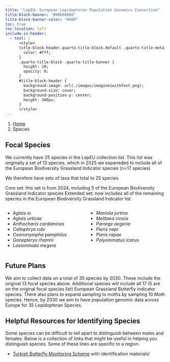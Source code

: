 ```yaml
---
title: "LepEU: European Lepidopteran Population Genomics Consortium"
title-block-banner: "#00000000"
title-block-banner-color: "#000"
toc: true
toc-location: left
include-in-header:
  - text: |
      <style>
      title-block-header.quarto-title-block.default .quarto-title-meta {
        color: #fff;
      }
      .quarto-title-block .quarto-title-banner {
        height: 10;
        opacity: 0;
      }
      #title-block-header {
        background-image: url(./images/imagine1withText.png);
        background-size: cover;
        background-position-y: center;
        height: 300px;
      }
      </style>
---
```


```{=html}
<nav aria-label="breadcrumb">
  <ol class="breadcrumb">
    <li class="breadcrumb-item"><a href="index.html">Home</a></li>
    <li class="breadcrumb-item active" aria-current="page">Species</li>
  </ol>
</nav>
```

## Focal Species
 <!-- TODO: Image or plate of species --> 
We currently have 25 species in the LepEU collection list.
This list was originally a set of 13 species, which in 2025 we expaneded to include all of the 
European Biodiversity Grassland Indicator species (n=17 species)

We therefore have sets of taxa that total to 25 species

Core set: this set is from 2024, including 5 of the European Biodiversity Grassland Indicator species
Extended set: now includes all of the remaining species in the European Biodiversity Grassland Indicator list


:::: {.columns}

::: {.column width="50%"}
- *Aglais io*
- *Aglais urticae*
- *Anthocharis cardamines*
- *Callophrys rubi*
- *Coenonympha pamphilus*
- *Gonepteryx rhamni*
- *Lasiommata megera*
:::

::: {.column width="50%"}
- *Maniola jurtina*
- *Melitaea cinxia*
- *Pararge aegeria*
- *Pieris napi*
- *Pieris rapae*
- *Polyommatus icarus*
:::

::::



## Future Plans

 <!-- TODO: Image or plate of species --> 

We aim to collect data on a total of 35 species by 2030. These include the original 13 focal species above. Additional species will include all 17 (5 are on the original focal species list) European Grassland Butterfly indicator species. There also plans to expand sampling to moths by sampling 10 Moth species. Hence, by 2030 we aim to have population genomic data across Europe for 35 Lepidopteran Species.

## Helpful Resources for Identifying Species

Some species can be difficult to tell apart to distinguish between males and females. Below is a collection of links that might be useful in helping you distinguish species. Some of these links are specific to a region.

- [Turkish Butterfly Monitoring Scheme](https://butterfly-monitoring.net/tr/node/124) with identification materials!

